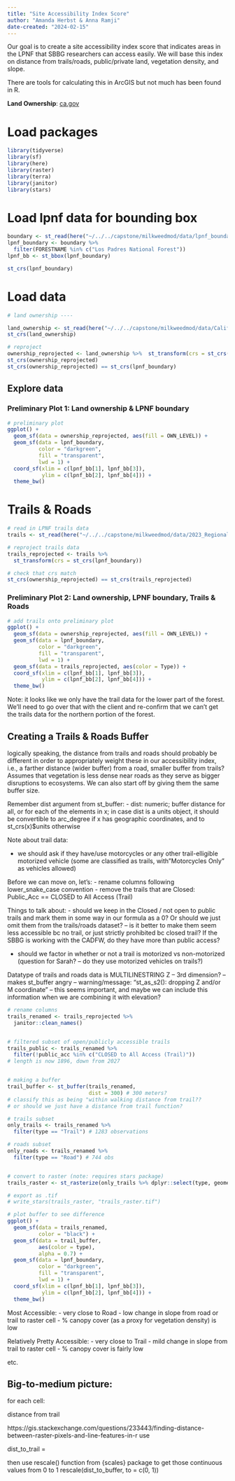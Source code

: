 ```yaml
---
title: "Site Accessibility Index Score"
author: "Amanda Herbst & Anna Ramji"
date-created: "2024-02-15"
---
```


Our goal is to create a site accessibility index score that indicates areas in the LPNF that SBBG researchers can access easily. We will base this index on distance from trails/roads, public/private land, vegetation density, and slope.

There are tools for calculating this in ArcGIS but not much has been found in R.

**Land Ownership**: [ca.gov](https://gis.data.ca.gov/datasets/f73858e200634ca888b19ca8c78e3aed_0/explore?location=34.536765%2C-119.257630%2C7.00)

# Load packages

```r
library(tidyverse)
library(sf)
library(here)
library(raster)
library(terra)
library(janitor)
library(stars)
```

# Load lpnf data for bounding box

```r
boundary <- st_read(here("~/../../capstone/milkweedmod/data/lpnf_boundary_data/S_USA_AdministrativeForest.gdb/"))
lpnf_boundary <- boundary %>% 
  filter(FORESTNAME %in% c("Los Padres National Forest"))
lpnf_bb <- st_bbox(lpnf_boundary)

st_crs(lpnf_boundary)
```

# Load data

```r
# land ownership ----

land_ownership <- st_read(here("~/../../capstone/milkweedmod/data/California_Land_Ownership/ownership23_1.shp"))
st_crs(land_ownership)

# reproject 
ownership_reprojected <- land_ownership %>%  st_transform(crs = st_crs(lpnf_boundary))
st_crs(ownership_reprojected)
st_crs(ownership_reprojected) == st_crs(lpnf_boundary)
```

## Explore data

### Preliminary Plot 1: Land ownership & LPNF boundary
```r
# preliminary plot 
ggplot() +
  geom_sf(data = ownership_reprojected, aes(fill = OWN_LEVEL)) +
  geom_sf(data = lpnf_boundary,
          color = "darkgreen",
          fill = "transparent",
          lwd = 1) +
  coord_sf(xlim = c(lpnf_bb[1], lpnf_bb[3]),
           ylim = c(lpnf_bb[2], lpnf_bb[4])) +
  theme_bw()
```

# Trails & Roads
```r
# read in LPNF trails data 
trails <- st_read(here("~/../../capstone/milkweedmod/data/2023_Regional_Trails_and_Roads_lines/2023_Regional_Trails_and_Roads_lines.shp"))

# reproject trails data
trails_reprojected <- trails %>% 
  st_transform(crs = st_crs(lpnf_boundary))

# check that crs match
st_crs(ownership_reprojected) == st_crs(trails_reprojected)

```

### Preliminary Plot 2: Land ownership, LPNF boundary, Trails & Roads
```r
# add trails onto preliminary plot
ggplot() +
  geom_sf(data = ownership_reprojected, aes(fill = OWN_LEVEL)) +
  geom_sf(data = lpnf_boundary,
          color = "darkgreen",
          fill = "transparent",
          lwd = 1) +
  geom_sf(data = trails_reprojected, aes(color = Type)) + 
  coord_sf(xlim = c(lpnf_bb[1], lpnf_bb[3]),
           ylim = c(lpnf_bb[2], lpnf_bb[4])) +
  theme_bw()
```

Note: it looks like we only have the trail data for the lower part of the forest. We'll need to go over that with the client and re-confirm that we can't get the trails data for the northern portion of the forest.


## Creating a Trails & Roads Buffer

logically speaking, the distance from trails and roads should probably be different in order to appropriately weight these in our accessibility index, i.e., a farther distance (wider buffer) from a road, smaller buffer from trails? Assumes that vegetation is less dense near roads as they serve as bigger disruptions to ecosystems. We can also start off by giving them the same buffer size.

Remember dist argument from st_buffer:
- dist: numeric; buffer distance for all, or for each of the elements in x; in case dist is a units object, it should be convertible to arc_degree if x has geographic coordinates, and to st_crs(x)$units otherwise

Note about trail data:

- we should ask if they have/use motorcycles or any other trail-elligible motorized vehicle (some are classified as trails, with"Motorcycles Only" as vehicles allowed)

Before we can move on, let's:
- rename columns following lower_snake_case convention
- remove the trails that are Closed: Public_Acc == CLOSED to All Access (Trail)

Things to talk about:
- should we keep in the Closed / not open to public trails and mark them in some way in our formula as a 0? Or should we just omit them from the trails/roads dataset? -- is it better to make them seem less accessible bc no trail, or just strictly prohibited bc closed trail? If the SBBG is working with the CADFW, do they have more than public access?

- should we factor in whether or not a trail is motorized vs non-motorized (question for Sarah? -- do they use motorized vehicles on trails?)


Datatype of trails and roads data is MULTILINESTRING Z -- 3rd dimension? -- makes st_buffer angry -- warning/message: "st_as_s2(): dropping Z and/or M coordinate" -- this seems important, and maybe we can include this information when we are combining it with elevation?

```r
# rename columns
trails_renamed <- trails_reprojected %>% 
  janitor::clean_names()


# filtered subset of open/publicly accessible trails 
trails_public <- trails_renamed %>% 
  filter(!public_acc %in% c("CLOSED to All Access (Trail)"))
# length is now 1896, down from 2027


# making a buffer
trail_buffer <- st_buffer(trails_renamed, 
                          dist = 300) # 300 meters?
# classify this as being "within walking distance from trail?? 
# or should we just have a distance from trail function?

# trails subset
only_trails <- trails_renamed %>% 
  filter(type == "Trail") # 1283 observations

# roads subset
only_roads <- trails_renamed %>% 
  filter(type == "Road") # 744 obs


# convert to raster (note: requires stars package)
trails_raster <- st_rasterize(only_trails %>% dplyr::select(type, geometry))

# export as .tif
# write_stars(trails_raster, "trails_raster.tif")
```


```r
# plot buffer to see difference
ggplot() +
  geom_sf(data = trails_renamed, 
          color = "black") + 
  geom_sf(data = trail_buffer,
          aes(color = type),
          alpha = 0.7) +
  geom_sf(data = lpnf_boundary,
          color = "darkgreen",
          fill = "transparent",
          lwd = 1) +
  coord_sf(xlim = c(lpnf_bb[1], lpnf_bb[3]),
           ylim = c(lpnf_bb[2], lpnf_bb[4])) +
  theme_bw()


```


Most Accessible:
- very close to Road 
- low change in slope from road or trail to raster cell
- % canopy cover (as a proxy for vegetation density) is low

Relatively Pretty Accessible:
- very close to Trail
- mild change in slope from trail to raster cell
- % canopy cover is fairly low

etc.


## Big-to-medium picture:

for each cell:

distance from trail

https://gis.stackexchange.com/questions/233443/finding-distance-between-raster-pixels-and-line-features-in-r
use 


dist_to_trail = 

then use rescale() function from {scales} package to get those continuous values from 0 to 1
rescale(dist_to_buffer, to = c(0, 1))